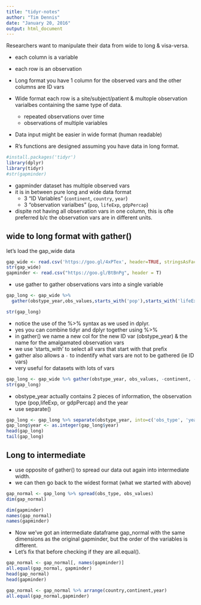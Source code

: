 ```yaml
---
title: "tidyr-notes"
author: "Tim Dennis"
date: "January 20, 2016"
output: html_document
---
```


Researchers want to manipulate their data from wide to long & visa-versa. 

 - each column is a variable
 - each row is an observation
 
* Long format you have 1 column for the observed vars and the other columns are ID vars
* Wide format each row is a site/subject/patient & multople observation varialbes containing the same type of data.
  * repeated observations over time
  * observations of multiple variables
* Data input might be easier in wide format (human readable)
* R's functions are designed assuming you have data in long format. 

```r
#install.packages('tidyr')
library(dplyr)
library(tidyr)
#str(gapminder)
```

* gapminder dataset has multiple observed vars 
* it is in between pure long and wide data format
  * 3 "ID Variables" (`continent`, `country`, `year`) 
  * 3 "observation varialbes" (`pop`, `lifeExp`, `gdpPercap`)
* dispite not having all observation vars in one column, this is ofte preferred b/c the observation vars are in different units.

## wide to long format with gather()

let's load the gap_wide data 

```r
gap_wide <- read.csv('https://goo.gl/4xPTex', header=TRUE, stringsAsFactors = FALSE)
str(gap_wide)
gapminder <- read.csv("https://goo.gl/BtBnPg", header = T)

```
* use gather to gather observations vars into a single variable


```r
gap_long <- gap_wide %>% 
  gather(obstype_year,obs_values,starts_with('pop'),starts_with('lifeExp'),starts_with('gdpPercap'))

str(gap_long)

```

* notice the use of the %>%  syntax as we used in dplyr. 
* yes you can combine tidyr and dplyr together using %>% 
* in gather() we name a new col for the new ID var (obstype_year) & the name for the amalgamated observation vars
* we use 'starts_with' to select all vars that start with that prefix
* gather also allows a `-` to indentify what vars are not to be gathered (ie ID vars)
* very useful for datasets with lots of vars

```r
gap_long <- gap_wide %>% gather(obstype_year, obs_values, -continent, -country)
str(gap_long)
```

* obstype_year actually contains 2 pieces of information, the observation type (pop,lifeExp, or gdpPercap) and the year
* use separate()

```r
gap_long <- gap_long %>% separate(obstype_year, into=c('obs_type', 'year'), sep='_')
gap_long$year <- as.integer(gap_long$year)
head(gap_long)
tail(gap_long)
```

## Long to intermediate

* use opposite of gather() to spread our data out again into intermediate width. 
* we can then go back to the widest format (what we started with above)

```r
gap_normal <- gap_long %>% spread(obs_type, obs_values)
dim(gap_normal)
```
```r
dim(gapminder)
names(gap_normal)
names(gapminder)
```
* Now we’ve got an intermediate dataframe gap_normal with the same dimensions as the original gapminder, but the order of the variables is different. 
* Let’s fix that before checking if they are all.equal().

 
```r
gap_normal <- gap_normal[, names(gapminder)]
all.equal(gap_normal, gapminder)
head(gap_normal)
head(gapminder)
```

```r
gap_normal <- gap_normal %>% arrange(country,continent,year)
all.equal(gap_normal,gapminder)
```

